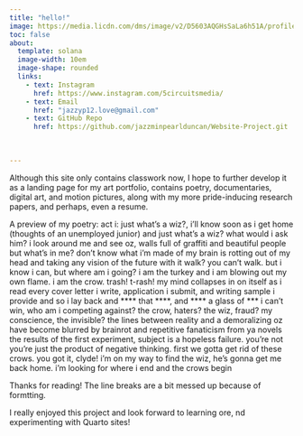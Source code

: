 ```yaml
---
title: "hello!"
image: https://media.licdn.com/dms/image/v2/D5603AQGHsSaLa6h51A/profile-displayphoto-shrink_400_400/B56ZTxjuReGUAg-/0/1739219461919?e=1746057600&v=beta&t=opAPXylC0pYJIDxqyRBSHpeJrI95RTTTHjTf5tiisK8
toc: false
about:
  template: solana
  image-width: 10em
  image-shape: rounded
  links:
    - text: Instagram
      href: https://www.instagram.com/5circuitsmedia/
    - text: Email
      href: "jazzyp12.love@gmail.com"
    - text: GitHub Repo
      href: https://github.com/jazzminpearlduncan/Website-Project.git
      
    
        
---
```

Although this site only contains classwork now, I hope to further develop it as a landing page for my art portfolio, contains poetry, documentaries, digital art, and motion pictures, along with my more pride-inducing research papers, and perhaps, even a resume. 

A preview of my poetry: 
act i: just what’s a wiz?, i’ll know soon as i get home (thoughts of an unemployed junior)
and just what’s a wiz? 
what would i ask him?
i look around me and see oz,
walls full of graffiti and beautiful people
but what’s in me?
don’t know what i’m made of
my brain is rotting out of my head and taking any vision of the future with it
walk? you can’t walk.
but i know i can, but where am i going?
i am the turkey and i am blowing out my own flame.
i am the crow. trash! t-rash!
my mind collapses in on itself as i read every cover letter i write, application i submit, and writing sample i provide
and so i lay back and **** that ****, and **** a glass of *** 
i can’t win, who am i competing against?
the crow, haters? the wiz, fraud? my conscience, the invisible?
the lines between reality and a demoralizing oz have become blurred by brainrot and repetitive fanaticism from ya novels
the results of the first experiment, subject is a hopeless failure. you’re not you’re just the product of negative thinking. first we gotta get rid of these crows. 
you got it, clyde!
i’m on my way to find the wiz, he’s gonna get me back home.
i’m looking for where i end and the crows begin

Thanks for reading! The line breaks are a bit messed up because of formtting.

I really enjoyed this project and look forward to learning ore, nd experimenting with Quarto sites!


